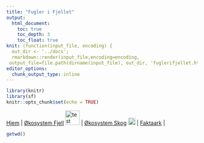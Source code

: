 ```yaml
---
title: "Fugler i Fjellet"
output:
  html_document:
    toc: true
    toc_depth: 3
    toc_float: true
knit: (function(input_file, encoding) {
  out_dir <- '../docs';
  rmarkdown::render(input_file,encoding=encoding,
 output_file=file.path(dirname(input_file), out_dir, 'fuglerifjellet.html'))})
editor_options: 
  chunk_output_type: inline
---
```


```r
library(knitr)
library(sf)
knitr::opts_chunk$set(echo = TRUE)
```



[Hjem](https://ninanor.github.io/IBECA) | 
[Økosystem Fjell](https://ninanor.github.io/IBECA/fjell)
![test](../figures/fjellLogo.png){width=1cm} |
[Økosystem Skog](https://ninanor.github.io/IBECA/skog)
![test](../figures/skogLogo.png){width=0.5cm} |
[Faktaark](https://ninanor.github.io/IBECA/faktaark) |


<!-- This is my token: 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 -->
```r
getwd()
```

